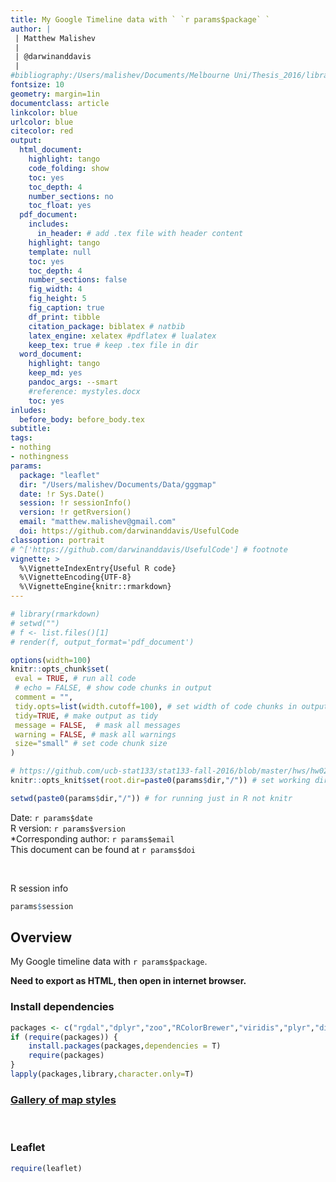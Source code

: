 ```yaml
---
title: My Google Timeline data with ` `r params$package` `      
author: |
 | Matthew Malishev  
 |  
 | @darwinanddavis  
 | 
#bibliography:/Users/malishev/Documents/Melbourne Uni/Thesis_2016/library.bib
fontsize: 10
geometry: margin=1in
documentclass: article
linkcolor: blue
urlcolor: blue
citecolor: red
output:
  html_document:
    highlight: tango
    code_folding: show
    toc: yes
    toc_depth: 4
    number_sections: no
    toc_float: yes
  pdf_document:
    includes:
      in_header: # add .tex file with header content
    highlight: tango
    template: null
    toc: yes
    toc_depth: 4
    number_sections: false
    fig_width: 4
    fig_height: 5
    fig_caption: true
    df_print: tibble 
    citation_package: biblatex # natbib
    latex_engine: xelatex #pdflatex # lualatex
    keep_tex: true # keep .tex file in dir 
  word_document:
    highlight: tango
    keep_md: yes
    pandoc_args: --smart
    #reference: mystyles.docx
    toc: yes
inludes:
  before_body: before_body.tex
subtitle: 
tags:
- nothing
- nothingness
params: 
  package: "leaflet"
  dir: "/Users/malishev/Documents/Data/gggmap"
  date: !r Sys.Date()
  session: !r sessionInfo()  
  version: !r getRversion()
  email: "matthew.malishev@gmail.com"
  doi: https://github.com/darwinanddavis/UsefulCode
classoption: portrait
# ^['https://github.com/darwinanddavis/UsefulCode'] # footnote
vignette: >
  %\VignetteIndexEntry{Useful R code}
  %\VignetteEncoding{UTF-8}
  %\VignetteEngine{knitr::rmarkdown}
---
```


<script type="text/x-mathjax-config">
  MathJax.Hub.Config({ TeX: { equationNumbers: {autoNumber: "all"} } });
</script>

```r
# library(rmarkdown)
# setwd("")
# f <- list.files()[1]
# render(f, output_format='pdf_document')
```

```r
options(width=100)
knitr::opts_chunk$set(
 eval = TRUE, # run all code
 # echo = FALSE, # show code chunks in output 
 comment = "",
 tidy.opts=list(width.cutoff=100), # set width of code chunks in output
 tidy=TRUE, # make output as tidy
 message = FALSE,  # mask all messages
 warning = FALSE, # mask all warnings 
 size="small" # set code chunk size
)

# https://github.com/ucb-stat133/stat133-fall-2016/blob/master/hws/hw02-tables-ggplot.Rmd
knitr::opts_knit$set(root.dir=paste0(params$dir,"/")) # set working dir

setwd(paste0(params$dir,"/")) # for running just in R not knitr
```

\newpage   

Date: `r params$date`  
R version: `r params$version`  
*Corresponding author: `r params$email`  
This document can be found at `r params$doi`  

\  

R session info 

```r
params$session
```      

\newpage  

## Overview

My Google timeline data with `r params$package`.   

**Need to export as HTML, then open in internet browser.**    

### Install dependencies
```r
packages <- c("rgdal","dplyr","zoo","RColorBrewer","viridis","plyr","digitize","jpeg","devtools","imager","dplyr","ggplot2","ggridges","ggjoy","ggthemes","svDialogs","data.table","tibble","extrafont","sp")   
if (require(packages)) {
    install.packages(packages,dependencies = T)
    require(packages)
}
lapply(packages,library,character.only=T)
```


### [Gallery of map styles](https://leaflet-extras.github.io/leaflet-providers/preview/)  
\  

### Leaflet  
```r
require(leaflet)



```
